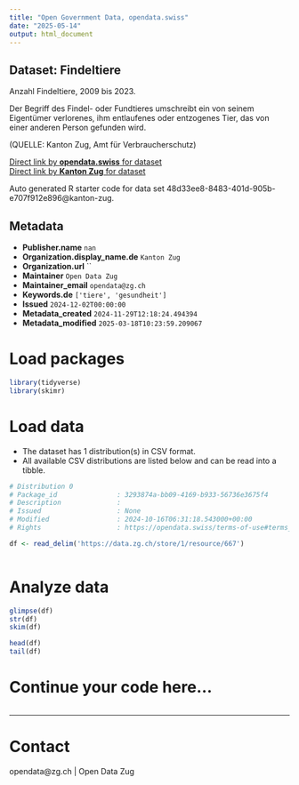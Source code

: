 ```yaml
---
title: "Open Government Data, opendata.swiss"
date: "2025-05-14"
output: html_document
---
```


## Dataset: Findeltiere

Anzahl Findeltiere, 2009 bis 2023.

Der Begriff des Findel- oder Fundtieres umschreibt ein von seinem Eigentümer verlorenes, ihm entlaufenes oder entzogenes Tier, das von einer anderen Person gefunden wird.

(QUELLE: Kanton Zug, Amt für Verbraucherschutz)

[Direct link by **opendata.swiss** for dataset](https://opendata.swiss/de/dataset/findeltiere)<br>
[Direct link by **Kanton Zug** for dataset](https://www.zg.ch/behoerden/gesundheitsdirektion/statistikfachstelle/themen/gesundheit/verbraucherschutz)

Auto generated R starter code for data set 48d33ee8-8483-401d-905b-e707f912e896@kanton-zug.

## Metadata

- **Publisher.name** `nan`
- **Organization.display_name.de** `Kanton Zug`
- **Organization.url** ``
- **Maintainer** `Open Data Zug`
- **Maintainer_email** `opendata@zg.ch`
- **Keywords.de** `['tiere', 'gesundheit']`
- **Issued** `2024-12-02T00:00:00`
- **Metadata_created** `2024-11-29T12:18:24.494394`
- **Metadata_modified** `2025-03-18T10:23:59.209067`


# Load packages

```r

library(tidyverse)
library(skimr)

```

# Load data

-   The dataset has 1 distribution(s) in CSV format.
-   All available CSV distributions are listed below and can be read into a tibble.

```r

# Distribution 0
# Package_id               : 3293874a-bb09-4169-b933-56736e3675f4
# Description              : 
# Issued                   : None
# Modified                 : 2024-10-16T06:31:18.543000+00:00
# Rights                   : https://opendata.swiss/terms-of-use#terms_open

df <- read_delim('https://data.zg.ch/store/1/resource/667')



```

# Analyze data

```r

glimpse(df)
str(df)
skim(df)

head(df)
tail(df)

```

# Continue your code here...

```r

```

------------------------------------------------------------------------

# Contact

opendata@zg.ch | Open Data Zug
